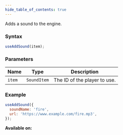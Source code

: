 ```yaml
---
hide_table_of_contents: true
---
```



Adds a sound to the engine.

### Syntax

```js
useAddSound(item);
```

### Parameters

| Name   | Type        | Description                  |
| ------ | ----------- | ---------------------------- |
| `item` | `SoundItem` | The ID of the player to use. |

### Example

```js
useAddSound({
  soundName: 'fire',
  url: 'https://www.example.com/fire.mp3',
});
```

**Available on:** <ClientTag />
